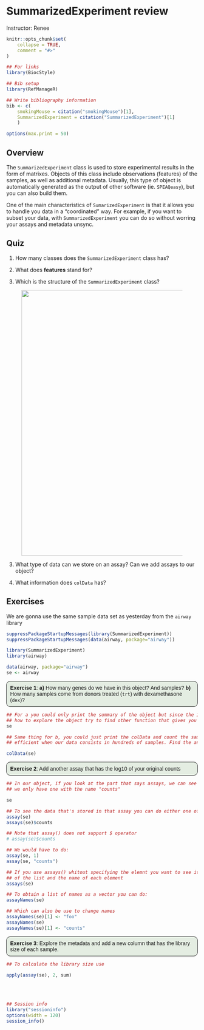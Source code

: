 # SummarizedExperiment review

Instructor: Renee

```r
knitr::opts_chunk$set(
    collapse = TRUE,
    comment = "#>"
)
```


```r
## For links
library(BiocStyle)

## Bib setup
library(RefManageR)

## Write bibliography information
bib <- c(
    smokingMouse = citation("smokingMouse")[1],
    SummarizedExperiment = citation("SummarizedExperiment")[1]
    )

options(max.print = 50)
```


## Overview
The `SummarizedExperiment` class is used to store experimental results in the form of matrixes. Objects of this class include observations (features) of the samples, as well as additional metadata. Usually, this type of object is automatically generated as the output of other software (ie. `SPEAQeasy`), but you can also build them. 

One of the main characteristics of `SumarizedExperiment` is that it allows you to handle you data in a "coordinated" way. For example, if you want to subset your data, with `SummarizedExperiment` you can do so without worring your assays and metadata unsync.


## Quiz

1. How many classes does the `SummarizedExperiment` class has? 

2. What does **features** stand for? 

3. Which is the structure of the `SummarizedExperiment` class? 

<figure>
    <img src="Figures/se_structure.png" width="700px" align=center />
</figure>


3. What type of data can we store on an assay? Can we add assays to our object? 

4. What information does `colData` has? 


## Exercises

We are gonna use the same sample data set as yesterday from the `airway` library

```r
suppressPackageStartupMessages(library(SummarizedExperiment))
suppressPackageStartupMessages(data(airway, package="airway"))
```

```r
library(SummarizedExperiment)
library(airway)

data(airway, package="airway")
se <- airway
```

<style>
p.exercise  {
background-color: #E4EDE2;
padding: 9px;
border: 1px solid black;
border-radius: 10px;
font-family: sans-serif;
}

</style>

<p class="exercise">
**Exercise 1**:
**a)** How many genes do we have in this object? And samples?
**b)** How many samples come from donors treated (`trt`) with dexamethasone (`dex`)? 
</p>


```r
## For a you could only print the summary of the object but since the idea is to understand 
## how to explore the object try to find other function that gives you the answer
se

## Same thing for b, you could just print the colData and count the samples, but this is not 
## efficient when our data consists in hundreds of samples. Find the answer using other tools

colData(se)
```

<p class="exercise">
**Exercise 2**:
Add another assay that has the log10 of your original counts
</p>

```r
## In our object, if you look at the part that says assays, we can see that at the moment 
## we only have one with the name "counts"

se

## To see the data that's stored in that assay you can do either one of the next commands
assay(se)
assays(se)$counts

## Note that assay() does not support $ operator
# assay(se)$counts

## We would have to do:
assay(se, 1)
assay(se, "counts")

## If you use assays() whitout specifying the elemnt you want to see it shows you the length
## of the list and the name of each element
assays(se)

## To obtain a list of names as a vector you can do:
assayNames(se)

## Which can also be use to change names
assayNames(se)[1] <- "foo"
assayNames(se)
assayNames(se)[1] <- "counts"
```


<p class="exercise">
**Exercise 3**:
Explore the metadata and add a new column that has the library size of each sample. 
</p>

```r
## To calculate the library size use

apply(assay(se), 2, sum)

```


<br />
<br />




```r
## Session info
library("sessioninfo")
options(width = 120)
session_info()
```




